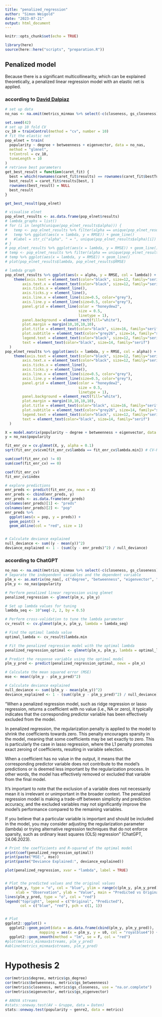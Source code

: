 ```yaml
---
title: "penalized_regression"
author: "Simon Weigold"
date: "2023-07-21"
output: html_document
---
```


```r
knitr::opts_chunk$set(echo = TRUE)
```
```r
library(here)
source(here::here("scripts", "preparation.R"))
```


## Penalized model
Because there is a significant multicollinearity, which can be explained theoretically, a penalized linear regression model with an elastic net is applied.

### according to [David Dalpiaz](https://daviddalpiaz.github.io/r4sl/elastic-net.html)

```r
# set up data
no_nas <- na.omit(metrics_minmax %>% select(-c(closeness, gs_closeness))) # remove NAs and closeness
```

```r
set.seed(42)
# set up 10 fold CV
cv_10 = trainControl(method = "cv", number = 10)
# fit the elastic net
pop_elnet = train(
  popularity ~ degree + betweenness + eigenvector, data = no_nas,
  method = "glmnet",
  trControl = cv_10,
  tuneLength = 10
)
# retrieve best parameters
get_best_result = function(caret_fit) {
  best = which(rownames(caret_fit$results) == rownames(caret_fit$bestTune))
  best_result = caret_fit$results[best, ]
  rownames(best_result) = NULL
  best_result
}

get_best_result(pop_elnet)
```



```r
# visualise elnet
pop_elnet_results <- as.data.frame(pop_elnet$results)
# lambda_graphs = list()
# for (i in length(unique(pop_elnet_results$alpha))) {
#   temp <- pop_elnet_results %>% filter(alpha == unique(pop_elnet_results$alpha)[i])
#   temp %>% ggplot(aes(x = lambda, y = RMSE)) + geom_line()
#   #label = str_c("alpha", " = ", unique(pop_elnet_results$alpha)[i])
# }
# pop_elnet_results %>% ggplot(aes(x = lambda, y = RMSE)) + geom_line()
# temp <- pop_elnet_results %>% filter(alpha == unique(pop_elnet_results$alpha)[1])
# temp %>% ggplot(aes(x = lambda, y = RMSE)) + geom_line()
# plot(pop_elnet_results$lambda, pop_elnet_results$RMSE)

# lambda graph
pop_elnet_results %>% ggplot(aes(x = alpha, y = RMSE, col = lambda)) + geom_point() +
    theme(axis.text = element_text(color="black", size=12, family="serif"),
        axis.text.x = element_text(color="black", size=12, family="serif"),
        axis.ticks.x = element_line(),
        axis.ticks.y = element_line(),
        axis.line.x = element_line(size=0.5, color="grey"),
        axis.line.y = element_line(size=0.5, color="grey"),
        panel.grid = element_line(color = "honeydew2",
                                  size = 0.5,
                                  linetype = 1),
        panel.background = element_rect(fill="white"),
        plot.margin = margin(10,10,10,10),
        plot.title = element_text(color="black", size=16, family="serif"),
        plot.subtitle = element_text(color="grey26", size=14, family="serif"),
        legend.text = element_text(color="black", size=12, family="serif"),
        text = element_text(color="black", size=14, family="serif")
  )
pop_elnet_results %>% ggplot(aes(x = lambda, y = RMSE, col = alpha)) + geom_point() +
    theme(axis.text = element_text(color="black", size=12, family="serif"),
        axis.text.x = element_text(color="black", size=12, family="serif"),
        axis.ticks.x = element_line(),
        axis.ticks.y = element_line(),
        axis.line.x = element_line(size=0.5, color="grey"),
        axis.line.y = element_line(size=0.5, color="grey"),
        panel.grid = element_line(color = "honeydew2",
                                  size = 0.5,
                                  linetype = 1),
        panel.background = element_rect(fill="white"),
        plot.margin = margin(10,10,10,10),
        plot.title = element_text(color="black", size=16, family="serif"),
        plot.subtitle = element_text(color="grey26", size=14, family="serif"),
        legend.text = element_text(color="black", size=12, family="serif"),
        text = element_text(color="black", size=14, family="serif")
  )
```



```r
X = model.matrix(popularity ~ degree + betweenness + eigenvector, data = no_nas)[, -1]
y = no_nas$popularity

fit_enr_cv = cv.glmnet(X, y, alpha = 0.1)
sqrt(fit_enr_cv$cvm[fit_enr_cv$lambda == fit_enr_cv$lambda.min]) # CV-RMSE minimum

```

```r
sum(coef(fit_enr_cv) != 0)
sum(coef(fit_enr_cv) == 0)

coef(fit_enr_cv)
fit_enr_cv$index

# explore predictions
enr_preds <- predict(fit_enr_cv, newx = X)
enr_preds <- cbind(enr_preds, y)
enr_preds <- as.data.frame(enr_preds)
colnames(enr_preds)[1] <- "preds"
colnames(enr_preds)[2] <- "pop"
enr_preds %>%
  ggplot(aes(x = pop, y = preds)) +
  geom_point() +
  geom_abline(col = "red", size = 1)


# Calculate deviance explained
null_deviance <- sum((y - mean(y))^2)
deviance_explained <- 1 - (sum((y - enr_preds)^2) / null_deviance)
```





### according to ChatGPT
```r
no_nas <- na.omit(metrics_minmax %>% select(-c(closeness, gs_closeness)))
# Separate the independent variables and the dependent variable
plm_x <- as.matrix(no_nas[, c("degree", "betweenness", "eigenvector", "closeness")])
plm_y <- no_nas$popularity

# Perform penalized linear regression using glmnet
penalized_regression <- glmnet(plm_x, plm_y)

# Set up lambda values for tuning
lambda_seq <- 10^seq(-2, 2, by = 0.5)

# Perform cross-validation to tune the lambda parameter
cv_result <- cv.glmnet(plm_x, plm_y, lambda = lambda_seq)

# Find the optimal lambda value
optimal_lambda <- cv_result$lambda.min

# Fit the penalized regression model with the optimal lambda
penalized_regression_optimal <- glmnet(plm_x, plm_y, lambda = optimal_lambda)

# Predict the response variable using the optimal model
plm_y_pred <- predict(penalized_regression_optimal, newx = plm_x)

# Calculate the mean squared error (MSE)
mse <- mean((plm_y - plm_y_pred)^2)

# Calculate deviance explained
null_deviance <- sum((plm_y - mean(plm_y))^2)
deviance_explained <- 1 - (sum((plm_y - plm_y_pred)^2) / null_deviance)
```

"When a penalized regression model, such as ridge regression or lasso regression, returns a coefficient with no value (i.e., NA or zero), it typically indicates that the corresponding predictor variable has been effectively excluded from the model.

In penalized regression, the regularization penalty is applied to the model to shrink the coefficients towards zero. This penalty encourages sparsity in the model, meaning that some coefficients may be set exactly to zero. This is particularly the case in lasso regression, where the L1 penalty promotes exact zeroing of coefficients, resulting in variable selection.

When a coefficient has no value in the output, it means that the corresponding predictor variable does not contribute to the model's predictions or is deemed less important by the regularization process. In other words, the model has effectively removed or excluded that variable from the final model.

It's important to note that the exclusion of a variable does not necessarily mean it is irrelevant or unimportant in the broader context. The penalized regression model is making a trade-off between simplicity and prediction accuracy, and the excluded variables may not significantly improve the model's performance compared to the remaining variables.

If you believe that a particular variable is important and should be included in the model, you may consider adjusting the regularization parameter (lambda) or trying alternative regression techniques that do not enforce sparsity, such as ordinary least squares (OLS) regression" (ChatGPT, 24.06.2023).
```r
# Print the coefficients and R-squared of the optimal model
print(coef(penalized_regression_optimal))
print(paste("MSE:", mse))
print(paste("Deviance Explained:", deviance_explained))
```

```r
plot(penalized_regression, xvar = "lambda", label = TRUE)


# Plot the predicted values and the original values
plot(plm_y, type = "o", col = "blue", ylim = range(c(plm_y, plm_y_pred)), 
     xlab = "Observation", ylab = "Value", main = "Predicted vs Original Values")
lines(plm_y_pred, type = "o", col = "red")
legend("topright", legend = c("Original", "Predicted"), 
       col = c("blue", "red"), pch = c(1, 1))


# Plot
ggplot2::ggplot() +
  ggplot2::geom_point(data = as.data.frame(cbind(plm_y, plm_y_pred)),
                mapping = aes(x = plm_y, y = s0, col = "royalblue4")) +
  ggplot2::geom_smooth(method = "lm", se = F, col = "red")
#plot(metrics_minmax$streams, plm_y_pred)
#abline(metrics_minmax$streams, plm_y_pred)
```



# Hypothesis 2

```r
cor(metrics$degree, metrics$gs_degree)
cor(metrics$betweenness, metrics$gs_betweenness)
cor(metrics$closeness, metrics$gs_closeness, use = "na.or.complete")
cor(metrics$eigenvector, metrics$gs_eigenvector)
```

```r
# ANOVA streams
#stats::oneway.test(AV ~ Gruppe, data = Daten)
stats::oneway.test(popularity ~ genre2, data = metrics)
```







